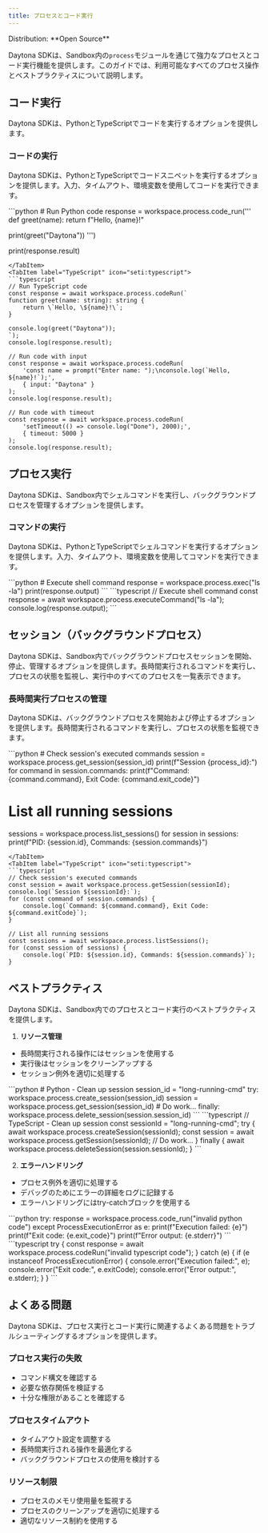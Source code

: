 ```yaml
---
title: プロセスとコード実行
---
```



<Label>
  Distribution: **Open Source**
</Label>

Daytona SDKは、Sandbox内の`process`モジュールを通じて強力なプロセスとコード実行機能を提供します。このガイドでは、利用可能なすべてのプロセス操作とベストプラクティスについて説明します。

## コード実行

Daytona SDKは、PythonとTypeScriptでコードを実行するオプションを提供します。

### コードの実行

Daytona SDKは、PythonとTypeScriptでコードスニペットを実行するオプションを提供します。入力、タイムアウト、環境変数を使用してコードを実行できます。

<Tabs>
<TabItem label="Python" icon="seti:python">
```python
# Run Python code
response = workspace.process.code_run('''
def greet(name):
    return f"Hello, {name}!"

print(greet("Daytona"))
''')

print(response.result)

```
</TabItem>
<TabItem label="TypeScript" icon="seti:typescript">
```typescript
// Run TypeScript code
const response = await workspace.process.codeRun(`
function greet(name: string): string {
    return \`Hello, \${name}!\`;
}

console.log(greet("Daytona"));
`);
console.log(response.result);

// Run code with input
const response = await workspace.process.codeRun(
    'const name = prompt("Enter name: ");\nconsole.log(`Hello, ${name}!`);',
    { input: "Daytona" }
);
console.log(response.result);

// Run code with timeout
const response = await workspace.process.codeRun(
    'setTimeout(() => console.log("Done"), 2000);',
    { timeout: 5000 }
);
console.log(response.result);
```

</TabItem>
</Tabs>

## プロセス実行

Daytona SDKは、Sandbox内でシェルコマンドを実行し、バックグラウンドプロセスを管理するオプションを提供します。

### コマンドの実行

Daytona SDKは、PythonとTypeScriptでシェルコマンドを実行するオプションを提供します。入力、タイムアウト、環境変数を使用してコマンドを実行できます。

<Tabs>
<TabItem label="Python" icon="seti:python">
```python
# Execute shell command
response = workspace.process.exec("ls -la")
print(response.output)
```
</TabItem>
<TabItem label="TypeScript" icon="seti:typescript">
```typescript
// Execute shell command
const response = await workspace.process.executeCommand("ls -la");
console.log(response.output);
```
</TabItem>
</Tabs>

## セッション（バックグラウンドプロセス）

Daytona SDKは、Sandbox内でバックグラウンドプロセスセッションを開始、停止、管理するオプションを提供します。長時間実行されるコマンドを実行し、プロセスの状態を監視し、実行中のすべてのプロセスを一覧表示できます。

### 長時間実行プロセスの管理

Daytona SDKは、バックグラウンドプロセスを開始および停止するオプションを提供します。長時間実行されるコマンドを実行し、プロセスの状態を監視できます。

<Tabs>
<TabItem label="Python" icon="seti:python">
```python
# Check session's executed commands
session = workspace.process.get_session(session_id)
print(f"Session {process_id}:")
for command in session.commands:
    print(f"Command: {command.command}, Exit Code: {command.exit_code}")

# List all running sessions

sessions = workspace.process.list_sessions()
for session in sessions:
    print(f"PID: {session.id}, Commands: {session.commands}")

```
</TabItem>
<TabItem label="TypeScript" icon="seti:typescript">
```typescript
// Check session's executed commands
const session = await workspace.process.getSession(sessionId);
console.log(`Session ${sessionId}:`);
for (const command of session.commands) {
    console.log(`Command: ${command.command}, Exit Code: ${command.exitCode}`);
}

// List all running sessions
const sessions = await workspace.process.listSessions();
for (const session of sessions) {
    console.log(`PID: ${session.id}, Commands: ${session.commands}`);
}

```

</TabItem>
</Tabs>

## ベストプラクティス

Daytona SDKは、Sandbox内でのプロセスとコード実行のベストプラクティスを提供します。

1. **リソース管理**

- 長時間実行される操作にはセッションを使用する
- 実行後はセッションをクリーンアップする
- セッション例外を適切に処理する

<Tabs>
<TabItem label="Python" icon="seti:python">
   ```python
   # Python - Clean up session
   session_id = "long-running-cmd"
   try:
       workspace.process.create_session(session_id)
       session = workspace.process.get_session(session_id)
       # Do work...
   finally:
       workspace.process.delete_session(session.session_id)
   ```
</TabItem>
<TabItem label="TypeScript" icon="seti:typescript">
   ```typescript
   // TypeScript - Clean up session
   const sessionId = "long-running-cmd";
   try {
       await workspace.process.createSession(sessionId);
       const session = await workspace.process.getSession(sessionId);
       // Do work...
   } finally {
       await workspace.process.deleteSession(session.sessionId);
   }
   ```
</TabItem>
</Tabs>

2. **エラーハンドリング**

- プロセス例外を適切に処理する
- デバッグのためにエラーの詳細をログに記録する
- エラーハンドリングにはtry-catchブロックを使用する

<Tabs>
<TabItem label="Python" icon="seti:python">
```python
try:
    response = workspace.process.code_run("invalid python code")
except ProcessExecutionError as e:
    print(f"Execution failed: {e}")
    print(f"Exit code: {e.exit_code}")
    print(f"Error output: {e.stderr}")
```
</TabItem>
<TabItem label="TypeScript" icon="seti:typescript">
```typescript
try {
    const response = await workspace.process.codeRun("invalid typescript code");
} catch (e) {
    if (e instanceof ProcessExecutionError) {
        console.error("Execution failed:", e);
        console.error("Exit code:", e.exitCode);
        console.error("Error output:", e.stderr);
    }
}
```
</TabItem>
</Tabs>

## よくある問題

Daytona SDKは、プロセス実行とコード実行に関連するよくある問題をトラブルシューティングするオプションを提供します。

### プロセス実行の失敗

- コマンド構文を確認する
- 必要な依存関係を検証する
- 十分な権限があることを確認する

### プロセスタイムアウト

- タイムアウト設定を調整する
- 長時間実行される操作を最適化する
- バックグラウンドプロセスの使用を検討する

### リソース制限

- プロセスのメモリ使用量を監視する
- プロセスのクリーンアップを適切に処理する
- 適切なリソース制約を使用する
